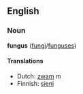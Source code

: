 ==English==

===Noun===
'''fungus''' ([[fungi]]/[[funguses]])

====Translations====
*Dutch: [[zwam]] ''m''
*Finnish: [[sieni]]